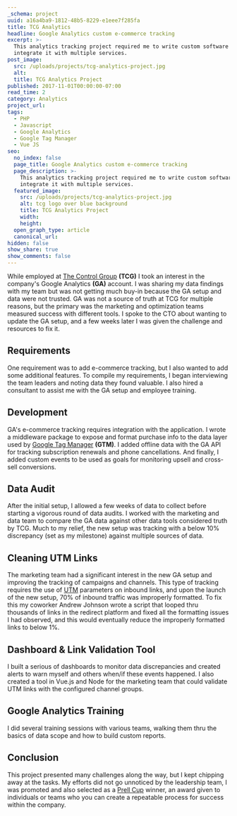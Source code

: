 ```yaml
---
_schema: project
uuid: a16a4ba9-1812-48b5-8229-e1eee7f285fa
title: TCG Analytics
headline: Google Analytics custom e-commerce tracking
excerpt: >-
  This analytics tracking project required me to write custom software and
  integrate it with multiple services.
post_image:
  src: /uploads/projects/tcg-analytics-project.jpg
  alt:
  title: TCG Analytics Project
published: 2017-11-01T00:00:00-07:00
read_time: 2
category: Analytics
project_url:
tags:
  - PHP
  - Javascript
  - Google Analytics
  - Google Tag Manager
  - Vue JS
seo:
  no_index: false
  page_title: Google Analytics custom e-commerce tracking
  page_description: >-
    This analytics tracking project required me to write custom software and
    integrate it with multiple services.
  featured_image:
    src: /uploads/projects/tcg-analytics-project.jpg
    alt: tcg logo over blue background
    title: TCG Analytics Project
    width:
    height:
  open_graph_type: article
  canonical_url:
hidden: false
show_share: true
show_comments: false
---
```

While employed at [The Control Group](https://thecontrolgroup.com/) **(TCG)** I took an interest in the company's Google Analytics **(GA)** account. I was sharing my data findings with my team but was not getting much buy-in because the GA setup and data were not trusted. GA was not a source of truth at TCG for multiple reasons, but the primary was the marketing and optimization teams measured success with different tools. I spoke to the CTO about wanting to update the GA setup, and a few weeks later I was given the challenge and resources to fix it.

## Requirements

One requirement was to add e-commerce tracking, but I also wanted to add some additional features. To compile my requirements, I began interviewing the team leaders and noting data they found valuable. I also hired a consultant to assist me with the GA setup and employee training.

## Development

GA's e-commerce tracking requires integration with the application. I wrote a middleware package to expose and format purchase info to the data layer used by [Google Tag Manager](https://marketingplatform.google.com/about/tag-manager/) **(GTM)**. I added offline data with the GA API for tracking subscription renewals and phone cancellations. And finally, I added custom events to be used as goals for monitoring upsell and cross-sell conversions.

## Data Audit

After the initial setup, I allowed a few weeks of data to collect before starting a vigorous round of data audits. I worked with the marketing and data team to compare the GA data against other data tools considered truth by TCG. Much to my relief, the new setup was tracking with a below 10% discrepancy (set as my milestone) against multiple sources of data.

## Cleaning UTM Links

The marketing team had a significant interest in the new GA setup and improving the tracking of campaigns and channels. This type of tracking requires the use of [UTM](https://support.google.com/analytics/answer/1033863) parameters on inbound links, and upon the launch of the new setup, 70% of inbound traffic was improperly formatted. To fix this my coworker Andrew Johnson wrote a script that looped thru thousands of links in the redirect platform and fixed all the formatting issues I had observed, and this would eventually reduce the improperly formatted links to below 1%.

## Dashboard & Link Validation Tool

I built a serious of dashboards to monitor data discrepancies and created alerts to warn myself and others when/if these events happened. I also created a tool in Vue.js and Node for the marketing team that could validate UTM links with the configured channel groups.

## Google Analytics Training

I did several training sessions with various teams, walking them thru the basics of data scope and how to build custom reports.

## Conclusion

This project presented many challenges along the way, but I kept chipping away at the tasks. My efforts did not go unnoticed by the leadership team, I was promoted and also selected as a [Prell Cup](https://thecontrolgroup.com/blog/company-news/q4-prell-cup-winners) winner, an award given to individuals or teams who you can create a repeatable process for success within the company.